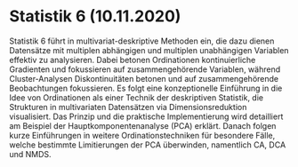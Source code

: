 # Statistik 6 (10.11.2020)

Statistik 6 führt in multivariat-deskriptive Methoden ein, die dazu dienen Datensätze mit multiplen abhängigen und multiplen unabhängigen Variablen effektiv zu analysieren. Dabei betonen Ordinationen kontinuierliche Gradienten und fokussieren auf zusammengehörende Variablen, während Cluster-Analysen Diskontinuitäten betonen und auf zusammengehörende Beobachtungen fokussieren. Es folgt eine konzeptionelle Einführung in die Idee von Ordinationen als einer Technik der deskriptiven Statistik, die Strukturen in multivariaten Datensätzen via Dimensionsreduktion visualisiert. Das Prinzip und die praktische Implementierung wird detailliert am Beispiel der Hauptkomponentenanalyse (PCA) erklärt. Danach folgen kurze Einführungen in weitere Ordinationstechniken für besondere Fälle, welche bestimmte Limitierungen der PCA überwinden, namentlich CA, DCA und NMDS.